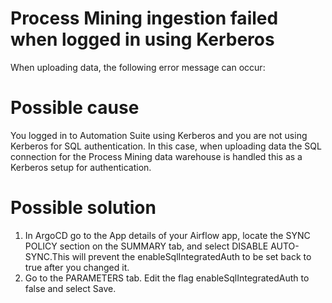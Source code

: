 ﻿# Process Mining ingestion failed when logged in using Kerberos

When uploading data, the following error message can occur:

# Possible cause

You logged in to Automation Suite using Kerberos and you are not using Kerberos for SQL authentication. In this case, when uploading data the SQL connection for the Process Mining data warehouse is handled this as a Kerberos setup for authentication.

# Possible solution

1. In ArgoCD go to the App details of your Airflow app, locate the SYNC POLICY section on the SUMMARY tab, and select DISABLE AUTO-SYNC.This will prevent the enableSqlIntegratedAuth to be set back to true after you changed it.
2. Go to the PARAMETERS tab. Edit the flag enableSqlIntegratedAuth to false and select Save.
